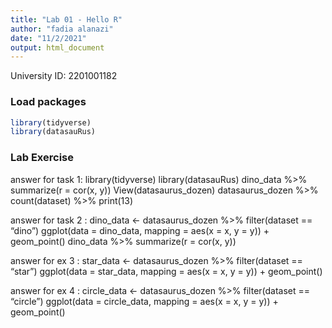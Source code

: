 ```yaml
---
title: "Lab 01 - Hello R"
author: "fadia alanazi"
date: "11/2/2021"
output: html_document
---
```


University ID: 2201001182

### Load packages

```r
library(tidyverse) 
library(datasauRus)
```


### Lab Exercise
answer for task 1:
library(tidyverse) 
library(datasauRus)
dino_data %>% summarize(r = cor(x, y))
View(datasaurus_dozen) datasaurus_dozen %>% count(dataset) %>% print(13)

answer for task 2 :
dino_data <- datasaurus_dozen %>%
  filter(dataset == "dino")
ggplot(data = dino_data, mapping = aes(x = x, y = y)) + 
  geom_point()
  dino_data %>% summarize(r = cor(x, y))
  
  answer for ex 3 :
star_data <- datasaurus_dozen %>%
  filter(dataset == "star")
ggplot(data = star_data, mapping = aes(x = x, y = y)) + 
  geom_point()
  
  answer for ex 4 :
circle_data <- datasaurus_dozen %>%
  filter(dataset == "circle")
ggplot(data = circle_data, mapping = aes(x = x, y = y)) + 
  geom_point()
  